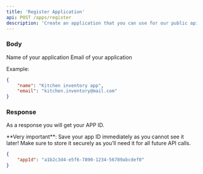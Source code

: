 ```yaml
---
title: 'Register Application'
api: POST /apps/register
description: 'Create an application that you can use for our public api.'
---
```


### Body

<ParamField path="name" type="string" required>
	Name of your application
</ParamField>

<ParamField path="email" type="string" required>
	Email of your application
</ParamField>

Example:

```json
{
	"name": "Kitchen inventory app",
	"email": "kitchen.inventory@mail.com"
}
```

### Response

As a response you will get your APP ID.

<Warning>
	**Very important**: Save your app ID immediately as you cannot see it later!
	Make sure to store it securely as you'll need it for all future API calls.
</Warning>

```json
{
	"appId": "a1b2c3d4-e5f6-7890-1234-56789abcdef0"
}
```
